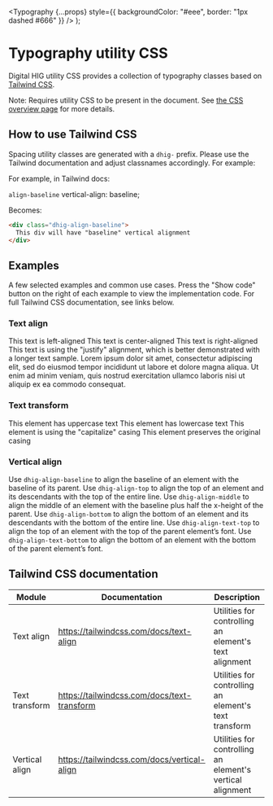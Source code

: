 
  <Typography
    {...props}
    style={{
      backgroundColor: "#eee",
      border: "1px dashed #666"
    }}
  />
);

<Meta title="Digital HIG/CSS and SASS/Utility CSS/Typography" />

# Typography utility CSS

Digital HIG utility CSS provides a collection of typography classes based on [Tailwind CSS](https://tailwindcss.com/).

Note: Requires utility CSS to be present in the document. See [the CSS overview page](?path=/docs/iccc-css-and-sass-css-overview--page) for more details.

## How to use Tailwind CSS

Spacing utility classes are generated with a `dhig-` prefix. Please use the Tailwind documentation and adjust classnames accordingly. For example:

For example, in Tailwind docs:

`align-baseline` vertical-align: baseline;

Becomes:

```html
<div class="dhig-align-baseline">
  This div will have "baseline" vertical alignment
</div>
```

## Examples

A few selected examples and common use cases. Press the "Show code" button on the right of each example to view the implementation code. For full Tailwind CSS documentation, see links below.

### Text align

<Canvas>
  <Story name="Text align">
    <Container className="dhig-text-left">This text is left-aligned</Container>
    <Container className="dhig-text-center">
      This text is center-aligned
    </Container>
    <Container className="dhig-text-right">
      This text is right-aligned
    </Container>
    <Container className="dhig-text-justify">
      This text is using the "justify" alignment, which is better demonstrated
      with a longer text sample. Lorem ipsum dolor sit amet, consectetur
      adipiscing elit, sed do eiusmod tempor incididunt ut labore et dolore
      magna aliqua. Ut enim ad minim veniam, quis nostrud exercitation ullamco
      laboris nisi ut aliquip ex ea commodo consequat.
    </Container>
  </Story>
</Canvas>

### Text transform

<Canvas>
  <Story name="Text transform">
    <Container className="dhig-uppercase">
      This element has uppercase text
    </Container>
    <Container className="dhig-lowercase">
      This element has lowercase text
    </Container>
    <Container className="dhig-capitalize">
      This element is using the "capitalize" casing
    </Container>
    <Container className="dhig-normal-case">
      This element preserves the original casing
    </Container>
  </Story>
</Canvas>

### Vertical align

<Canvas>
  <Story name="Vertical align">
    <Container className="dhig-align-baseline">
      Use <code>dhig-align-baseline</code> to align the baseline of an element
      with the baseline of its parent.
    </Container>
    <Container className="dhig-align-top">
      Use <code>dhig-align-top</code> to align the top of an element and its
      descendants with the top of the entire line.
    </Container>
    <Container className="dhig-align-middle">
      Use <code>dhig-align-middle</code> to align the middle of an element with
      the baseline plus half the x-height of the parent.
    </Container>
    <Container className="dhig-align-bottom">
      Use <code>dhig-align-bottom</code> to align the bottom of an element and
      its descendants with the bottom of the entire line.
    </Container>
    <Container className="dhig-align-text-top">
      Use <code>dhig-align-text-top</code> to align the top of an element with
      the top of the parent element’s font.
    </Container>
    <Container className="dhig-align-text-bottom">
      Use <code>dhig-align-text-bottom</code> to align the bottom of an element
      with the bottom of the parent element’s font.
    </Container>
  </Story>
</Canvas>

## Tailwind CSS documentation

| Module         | Documentation                               | Description                                               |
| -------------- | ------------------------------------------- | --------------------------------------------------------- |
| Text align     | https://tailwindcss.com/docs/text-align     | Utilities for controlling an element's text alignment     |
| Text transform | https://tailwindcss.com/docs/text-transform | Utilities for controlling an element's text transform     |
| Vertical align | https://tailwindcss.com/docs/vertical-align | Utilities for controlling an element's vertical alignment |
